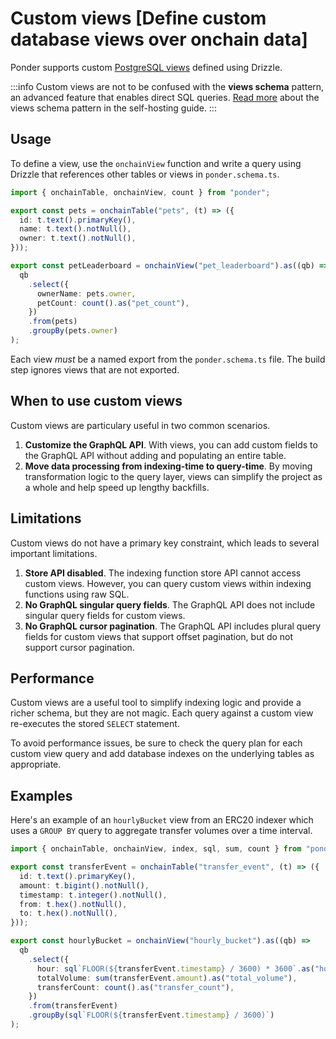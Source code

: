 # Custom views [Define custom database views over onchain data]

Ponder supports custom [PostgreSQL views](https://www.postgresql.org/docs/current/tutorial-views.html) defined using Drizzle.

:::info
Custom views are not to be confused with the **views schema** pattern, an advanced feature that enables direct SQL queries. [Read more](/docs/production/self-hosting#views-pattern) about the views schema pattern in the self-hosting guide.
:::

## Usage

To define a view, use the `onchainView` function and write a query using Drizzle that references other tables or views in `ponder.schema.ts`.

```ts [ponder.schema.ts]
import { onchainTable, onchainView, count } from "ponder";

export const pets = onchainTable("pets", (t) => ({
  id: t.text().primaryKey(),
  name: t.text().notNull(),
  owner: t.text().notNull(),
}));

export const petLeaderboard = onchainView("pet_leaderboard").as((qb) =>
  qb
    .select({
      ownerName: pets.owner,
      petCount: count().as("pet_count"),
    })
    .from(pets)
    .groupBy(pets.owner)
);
```

Each view _must_ be a named export from the `ponder.schema.ts` file. The build step ignores views that are not exported.

## When to use custom views

Custom views are particulary useful in two common scenarios.

1. **Customize the GraphQL API**. With views, you can add custom fields to the GraphQL API without adding and populating an entire table.
2. **Move data processing from indexing-time to query-time**. By moving transformation logic to the query layer, views can simplify the project as a whole and help speed up lengthy backfills.

## Limitations

Custom views do not have a primary key constraint, which leads to several important limitations.

1. **Store API disabled**. The indexing function store API cannot access custom views. However, you can query custom views within indexing functions using raw SQL.
2. **No GraphQL singular query fields**. The GraphQL API does not include singular query fields for custom views.
3. **No GraphQL cursor pagination**. The GraphQL API includes plural query fields for custom views that support offset pagination, but do not support cursor pagination.

## Performance

Custom views are a useful tool to simplify indexing logic and provide a richer schema, but they are not magic. Each query against a custom view re-executes the stored `SELECT` statement.

To avoid performance issues, be sure to check the query plan for each custom view query and add database indexes on the underlying tables as appropriate.

## Examples

Here's an example of an `hourlyBucket` view from an ERC20 indexer which uses a `GROUP BY` query to aggregate transfer volumes over a time interval.

```ts [ponder.schema.ts]
import { onchainTable, onchainView, index, sql, sum, count } from "ponder";

export const transferEvent = onchainTable("transfer_event", (t) => ({
  id: t.text().primaryKey(),
  amount: t.bigint().notNull(),
  timestamp: t.integer().notNull(),
  from: t.hex().notNull(),
  to: t.hex().notNull(),
}));

export const hourlyBucket = onchainView("hourly_bucket").as((qb) =>
  qb
    .select({
      hour: sql`FLOOR(${transferEvent.timestamp} / 3600) * 3600`.as("hour"),
      totalVolume: sum(transferEvent.amount).as("total_volume"),
      transferCount: count().as("transfer_count"),
    })
    .from(transferEvent)
    .groupBy(sql`FLOOR(${transferEvent.timestamp} / 3600)`)
);
```
